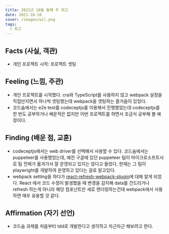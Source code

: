 ```yaml
---
title: 2021년 10월 둘째 주 회고
date: 2021-10-18
cover: /images/wil.png
tags:
  - 회고
---
```

## Facts (사실, 객관)
* 개인 프로젝트 시작: 프로젝트 셋팅
## Feeling (느낌, 주관)
- 개인 프로젝트를 시작했다. cra와 TypeScript를 사용하지 않고 webpack 설정을 직접만지면서 하나씩 셋팅했는데 webpack을 셋팅하는 즐거움이 있었다.
- 코드숨에서는 e2e test를 codeceptjs를 이용해서 진행했었는데 codeceptjs를 한 번도 공부하거나 배운적은 없지만 이번 프로젝트를 하면서 조금식 공부해 볼 예정이다.
## Finding (배운 점, 교훈)
- codeceptjs에서는 web driver를 선택해서 사용할 수 있다. 코드숨에서는 puppeteer를 사용했었는데, 예전 구글에 있던 puppeteer 팀이 마이크로소프트사로 팀 전체가 옮겨가서 잘 운영되고 있지는 않다고 들었다, 현재는 그 팀이 playwright를 개발하여 운영하고 있다는 걸로 알고있다.
- webpack setting을 하다가 [react-refresh-webpack-plugin](https://github.com/pmmmwh/react-refresh-webpack-plugin)에 대해 알게 되었다. React 에서 코드 수정이 발생했을 때 변경을 감지해 data를 건드리거나 refresh 하는게 아니라 해당 컴포넌트만 새로 렌더링하는건데 webpack에서 사용하면 매우 유용할 것 같다.
## Affirmation (자기 선언)
- 코드숨 과제를 처음부터 tdd로 개발한다고 생각하고 차근차근 해보려고 한다.
